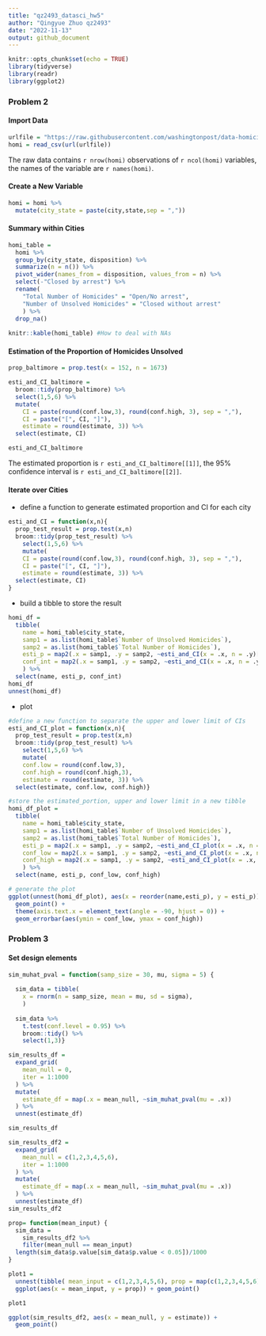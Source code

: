 ```yaml
---
title: "qz2493_datasci_hw5"
author: "Qingyue Zhuo qz2493"
date: "2022-11-13"
output: github_document
---
```


```r
knitr::opts_chunk$set(echo = TRUE)
library(tidyverse)
library(readr)
library(ggplot2)
```

### Problem 2
#### Import Data
```r
urlfile = "https://raw.githubusercontent.com/washingtonpost/data-homicides/master/homicide-data.csv"
homi = read_csv(url(urlfile))
```
The raw data contains `r nrow(homi)` observations of `r ncol(homi)` variables, the names of the variable are `r names(homi)`.

#### Create a New Variable
```r
homi = homi %>%
  mutate(city_state = paste(city,state,sep = ","))
```

#### Summary within Cities
```r
homi_table = 
  homi %>%
  group_by(city_state, disposition) %>% 
  summarize(n = n()) %>%
  pivot_wider(names_from = disposition, values_from = n) %>%
  select(-"Closed by arrest") %>%
  rename(
    "Total Number of Homicides" = "Open/No arrest",
    "Number of Unsolved Homicides" = "Closed without arrest"
    ) %>%
  drop_na()
  
knitr::kable(homi_table) #How to deal with NAs
```

#### Estimation of the Proportion of Homicides Unsolved
```r
prop_baltimore = prop.test(x = 152, n = 1673)

esti_and_CI_baltimore = 
  broom::tidy(prop_baltimore) %>%
  select(1,5,6) %>%
  mutate(
    CI = paste(round(conf.low,3), round(conf.high, 3), sep = ","),
    CI = paste("[", CI, "]"),
    estimate = round(estimate, 3)) %>%
  select(estimate, CI) 

esti_and_CI_baltimore 
```
The estimated proportion is `r esti_and_CI_baltimore[[1]]`, the 95% confidence interval is `r esti_and_CI_baltimore[[2]]`.

#### Iterate over Cities
  - define a function to generate estimated proportion and CI for each city
```r
esti_and_CI = function(x,n){
  prop_test_result = prop.test(x,n)
  broom::tidy(prop_test_result) %>%
    select(1,5,6) %>%
    mutate(
    CI = paste(round(conf.low,3), round(conf.high, 3), sep = ","),
    CI = paste("[", CI, "]"),
    estimate = round(estimate, 3)) %>%
  select(estimate, CI)
}
```

  - build a tibble to store the result
```r
homi_df = 
  tibble(
    name = homi_table$city_state,
    samp1 = as.list(homi_table$`Number of Unsolved Homicides`),
    samp2 = as.list(homi_table$`Total Number of Homicides`),
    esti_p = map2(.x = samp1, .y = samp2, ~esti_and_CI(x = .x, n = .y)[[1]]),
    conf_int = map2(.x = samp1, .y = samp2, ~esti_and_CI(x = .x, n = .y)[[2]])
    ) %>%
  select(name, esti_p, conf_int)
homi_df
unnest(homi_df)
```

  - plot
```r
#define a new function to separate the upper and lower limit of CIs
esti_and_CI_plot = function(x,n){
  prop_test_result = prop.test(x,n)
  broom::tidy(prop_test_result) %>%
    select(1,5,6) %>%
    mutate(
    conf.low = round(conf.low,3),
    conf.high = round(conf.high,3),
    estimate = round(estimate, 3)) %>%
  select(estimate, conf.low, conf.high)}

#store the estimated_portion, upper and lower limit in a new tibble
homi_df_plot = 
  tibble(
    name = homi_table$city_state,
    samp1 = as.list(homi_table$`Number of Unsolved Homicides`),
    samp2 = as.list(homi_table$`Total Number of Homicides`),
    esti_p = map2(.x = samp1, .y = samp2, ~esti_and_CI_plot(x = .x, n = .y)[[1]]),
    conf_low = map2(.x = samp1, .y = samp2, ~esti_and_CI_plot(x = .x, n = .y)[[2]]),
    conf_high = map2(.x = samp1, .y = samp2, ~esti_and_CI_plot(x = .x, n = .y)[[3]])
    ) %>%
  select(name, esti_p, conf_low, conf_high)
```

```r
# generate the plot
ggplot(unnest(homi_df_plot), aes(x = reorder(name,esti_p), y = esti_p)) +
  geom_point() +
  theme(axis.text.x = element_text(angle = -90, hjust = 0)) +
  geom_errorbar(aes(ymin = conf_low, ymax = conf_high))
```

### Problem 3
#### Set design elements
```r
sim_muhat_pval = function(samp_size = 30, mu, sigma = 5) {
  
  sim_data = tibble(
    x = rnorm(n = samp_size, mean = mu, sd = sigma),
    )
  
  sim_data %>% 
    t.test(conf.level = 0.95) %>%
    broom::tidy() %>%
    select(1,3)}
```

```r
sim_results_df = 
  expand_grid(
    mean_null = 0,
    iter = 1:1000
  ) %>% 
  mutate(
    estimate_df = map(.x = mean_null, ~sim_muhat_pval(mu = .x))
  ) %>% 
  unnest(estimate_df)

sim_results_df
```

```r
sim_results_df2 = 
  expand_grid(
    mean_null = c(1,2,3,4,5,6),
    iter = 1:1000
  ) %>% 
  mutate(
    estimate_df = map(.x = mean_null, ~sim_muhat_pval(mu = .x))
  ) %>% 
  unnest(estimate_df)
sim_results_df2
```

```r
prop= function(mean_input) {
  sim_data = 
    sim_results_df2 %>%
    filter(mean_null == mean_input)
  length(sim_data$p.value[sim_data$p.value < 0.05])/1000
}

plot1 = 
  unnest(tibble( mean_input = c(1,2,3,4,5,6), prop = map(c(1,2,3,4,5,6), prop))) %>%
  ggplot(aes(x = mean_input, y = prop)) + geom_point()

plot1
```

```r

ggplot(sim_results_df2, aes(x = mean_null, y = estimate)) +
  geom_point()
```

